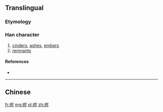 {{also|燼}}
==Translingual==

===Etymology===
{{Han simp|燼|f=盡|t=尽}}

===Han character===
{{Han char|rn=86|rad=火|as=06|sn=10|four=|canj=FSOY|ids=⿰火尽}}

# [[cinders]], [[ashes]], [[embers]]
# [[remnants]]

====References====
* {{Han ref|kx=0671.081|hdz=32201.050|uh=70EC|ud=28908}}

----

==Chinese==
{{zh-see|燼}}

[[fr:烬]]
[[mg:烬]]
[[pl:烬]]
[[zh:烬]]